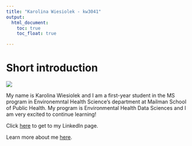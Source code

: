 ```yaml
---
title: "Karolina Wiesiolek - kw3041"
output: 
  html_document:
    toc: true
    toc_float: true

---
```


# Short introduction

![](https://media0.giphy.com/media/v1.Y2lkPTc5MGI3NjExcmttNnk5NThqcXJvNzUyY21tbXN4eWp6bThmc2x2ZmM4aTMwdmdyaSZlcD12MV9pbnRlcm5hbF9naWZfYnlfaWQmY3Q9Zw/Sb7WSbjHFNIL6/giphy.gif)


My name is Karolina Wiesiolek and I am a first-year student in the MS program in Environemntal Health Science's department at Mailman School of Public Health. My program is Environmental Health Data Sciences and I am very excited to continue learning!

Click [here](https://www.linkedin.com/in/karolina-wiesiolek-8a47b523b) to get to my LinkedIn page. 


Learn more about me [here](about.html). 
